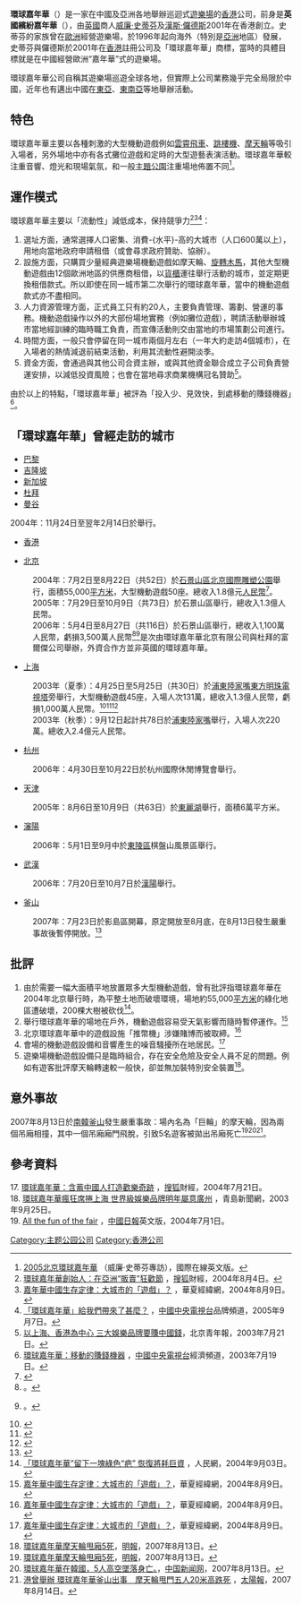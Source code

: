 {{NoteTA
|G1 = Unit
}}
'''環球嘉年華'''（{{lang-en|World Carnival}}）是一家在中國及亞洲各地舉辦巡迴式[[遊樂場|遊樂場]]的[[香港|香港]]公司，前身是'''英國繽紛嘉年華'''（{{lang-en|UK FunFair}}），由[[英國|英國]]商人[[威廉·史蒂芬|威廉·史蒂芬]]及[[漢斯·儸德斯|漢斯·儸德斯]]2001年在香港創立。史蒂芬的家族曾在[[歐洲|歐洲]]經營遊樂場，於1996年起向海外（特別是[[亞洲|亞洲]]地區）發展，史蒂芬與儸德斯於2001年在[[香港|香港]]註冊公司及「環球嘉年華」商標，當時的具體目標就是在中國經營歐洲“嘉年華”式的遊樂場。

環球嘉年華公司自稱其遊樂場巡遊全球各地，但實際上公司業務幾乎完全局限於中國，近年也有邁出中國在[[東亞|東亞]]、[[東南亞|東南亞]]等地舉辦活動。

==特色==
環球嘉年華主要以各種刺激的大型機動遊戲例如[[雲霄飛車|雲霄飛車]]、[[跳樓機|跳樓機]]、[[摩天輪|摩天輪]]等吸引入場者，另外場地中亦有各式攤位遊戲和定時的大型遊藝表演活動。環球嘉年華較注重音響、燈光和現場氣氛，和一般[[主題公園|主題公園]]注重場地佈置不同<ref>[http://english.cri.cn/2246/2005-7-27/90@260656.htm 2005北京環球嘉年華] {{Wayback|url=http://english.cri.cn/2246/2005-7-27/90@260656.htm |date=20160304120452 }}（威廉‧史蒂芬專訪），國際在線英文版。{{En icon}}</ref>。

==運作模式==
環球嘉年華主要以「流動性」減低成本，保持競爭力<ref>[http://business.sohu.com/20040804/n221357899.shtml 環球嘉年華創始人：在亞洲“販賣”狂歡節] {{Wayback|url=http://business.sohu.com/20040804/n221357899.shtml |date=20160305014909 }}，[[搜狐|搜狐]]財經，2004年8月4日。</ref><ref name="c">[http://big5.huaxia.com/sw/cjzx/jjdt/00241090.html 嘉年華中國生存定律：大城市的「遊戲」？] {{Wayback|url=http://big5.huaxia.com/sw/cjzx/jjdt/00241090.html |date=20070927234145 }}，華夏經緯網，2004年8月9日。</ref><ref>[http://www.cctv.com/brand/20050907/102960.shtml 「環球嘉年華」給我們帶來了甚麼？] {{Wayback|url=http://www.cctv.com/brand/20050907/102960.shtml |date=20160304220442 }}，[[中國中央電視台|中國中央電視台]]品牌頻道，2005年9月7日。</ref>：
#選址方面，通常選擇人口密集、消費-{水平}-高的大城市（人口600萬以上），用地向當地政府申請租借（或會尋求政府贊助、協辦）。
#設施方面，只購買少量經典遊樂場機動遊戲如摩天輪、[[旋轉木馬|旋轉木馬]]，其他大型機動遊戲由12個歐洲地區的供應商租借，以[[貨櫃|貨櫃]]運往舉行活動的城市，並定期更換租借款式。所以即使在同一城市第二次舉行的環球嘉年華，當中的機動遊戲款式亦不盡相同。
#人力資源管理方面，正式員工只有約20人，主要負責管理、籌劃、營運的事務。機動遊戲操作以外的大部份場地實務（例如攤位遊戲），聘請活動舉辦城市當地經訓練的臨時職工負責，而宣傳活動則交由當地的市場策劃公司進行。
#時間方面，一般只會停留在同一城市兩個月左右（一年大約走訪4個城市），在入場者的熱情減退前結束活動，利用其流動性避開淡季。
#資金方面，會通過與其他公司合資主辦，或與其他資金聯合成立子公司負責營運安排，以減低投資風險；也會在當地尋求商業機構冠名贊助<ref>[http://www.pdsdaily.com.cn/jkhg/big5/content/2003-07/21/content_120434.htm 以上海、香港為中心 三大娛樂品牌要賺中國錢]{{dead link|date=2018年3月 |bot=InternetArchiveBot |fix-attempted=yes }}，北京青年報，2003年7月21日。</ref>。

由於以上的特點，「環球嘉年華」被評為「投入少、見效快，到處移動的賺錢機器」<ref>[http://big5.cctv.com/financial/20030719/100506.shtml 環球嘉年華：移動的賺錢機器] {{webarchive|url=https://web.archive.org/web/20070311212444/http://big5.cctv.com/financial/20030719/100506.shtml |date=2007-03-11 }}，[[中國中央電視台|中國中央電視台]]經濟頻道，2003年7月19日。</ref>。

==「環球嘉年華」曾經走訪的城市==
*[[巴黎|巴黎]]{{fact}}
*[[吉隆坡|吉隆坡]]
*[[新加坡|新加坡]]
*[[杜拜|杜拜]]
*[[曼谷|曼谷]]
2004年：11月24日至翌年2月14日於{{lang|en|Muang Thong Thani}}舉行。
*[[香港|香港]]
{{main|香港環球嘉年華}}
*[[北京|北京]]
:2004年：7月2日至8月22日（共52日）於[[石景山區|石景山區]][[北京國際雕塑公園|北京國際雕塑公園]]舉行，面積55,000[[平方米|平方米]]，大型機動遊戲50座。總收入1.8億元[[人民幣|人民幣]]<ref>{{cite news|url=http://english.people.com.cn/200508/15/eng20050815_202541.html|title=World Carnival sees its profit increasing in Beijing|newspaper=[[人民日報|人民日報]]|language=en|date=2005-08-15}}</ref>。
:2005年：7月29日至10月9日（共73日）於石景山區舉行，總收入1.3億人民幣。
:2006年：5月4日至8月27日（共116日）於石景山區舉行，總收入1,100萬人民幣，虧損3,500萬人民幣<ref>。{{cite news|url=http://news.xinhuanet.com/fortune/2006-08/28/content_5014240.htm|title=富爾傑北京環球嘉年華黯然落幕:今年虧損3500萬|newspaper=京華時報|date=2006-08-28|accessdate=2011-12-02|archive-date=2009-02-06|archive-url=https://web.archive.org/web/20090206125153/http://news.xinhuanet.com/fortune/2006-08/28/content_5014240.htm|dead-url=no}}</ref><ref>{{cite news|url=http://www.bj.xinhuanet.com/bjpd_ly/2006-08/23/content_7854718.htm|title=環球嘉年華提前兩月收場 明年不再來京|deadurl=yes|work=新華網|location=[[北京|北京]]|date=2006-08-23}}{{dead link|date=2018年3月 |bot=InternetArchiveBot |fix-attempted=yes }}。</ref>是次由環球嘉年華北京有限公司與杜拜的富爾傑公司舉辦，外資合作方並非英國的環球嘉年華。
*[[上海|上海]]
:2003年（夏季）：4月25日至5月25日（共30日）於[[浦東|浦東]][[陸家嘴|陸家嘴]][[東方明珠電視塔|東方明珠電視塔]]旁舉行，大型機動遊戲45座，入場人次131萬，總收入1.3億人民幣，虧損1,000萬人民幣。<ref>{{cite news|url=http://www.yangtse.com/big5/content/2003-10/02/content_214887.htm|title=快樂也可以賺錢嗎 數字下的「環球嘉年華」|deadurl=yes|newspaper=揚子晚報|date=2003-10-02}}{{dead link|date=2018年3月 |bot=InternetArchiveBot |fix-attempted=yes }}</ref><ref>{{cite news|url=http://www.takungpao.com.hk/news/2003-9-15/ZM-176066.htm|title=秋季環球嘉年華在滬開幕|archive-url=https://web.archive.org/web/20070930160638/http://www.takungpao.com.hk/news/2003-9-15/ZM-176066.htm|archive-date=2007-09-30|newspaper=[[大公報|大公報]]|date=2003-09-15}}</ref><ref>{{cite news|url=http://www.yangtse.com/big5/content/2003-09/28/content_209082.htm|title=半年10%投資回報率 上海環球嘉年華靠快樂賺錢|deadurl=yes|newspaper=揚子晚報|date=2003-09-28}}{{dead link|date=2018年3月 |bot=InternetArchiveBot |fix-attempted=yes }}</ref>
:2003年（秋季）：9月12日起計共78日於[[浦東|浦東]][[陸家嘴|陸家嘴]]舉行，入場人次220萬。總收入2.4億元人民幣。
*[[杭州|杭州]]
:2006年：4月30日至10月22日於杭州國際休閒博覽會舉行。
*[[天津|天津]]
:2005年：8月6日至10月9日（共63日）於[[東麗湖|東麗湖]]舉行，面積6萬平方米。
*[[瀋陽|瀋陽]]
:2006年：5月1日至9月中於[[東陵區|東陵區]]棋盤山風景區舉行。
*[[武漢|武漢]]
:2006年：7月20日至10月7日於[[漢陽區|漢陽]]舉行。
*[[釜山|釜山]] 
:2007年：7月23日於影島區開幕，原定開放至8月底，在8月13日發生嚴重事故後暫停開放。<ref name="m">{{cite news|url=http://hk.news.yahoo.com/070813/12/2di8i.html|title=環球嘉年華摩天輪甩廂5死|newspaper=[[明報|明報]]|date=2007-08-13|accessdate=2007-08-17|archive-date=2008-01-21|archive-url=https://web.archive.org/web/20080121230319/http://hk.news.yahoo.com/070813/12/2di8i.html|dead-url=no}}</ref>

==批評==
#由於需要一幅大面積平地放置眾多大型機動遊戲，曾有批評指環球嘉年華在2004年北京舉行時，為平整土地而破壞環境，場地約55,000[[平方米|平方米]]的綠化地區遭破壞，200棵大樹被砍伐<ref>[http://www.people.com.cn/BIG5/huanbao/1073/2759347.html 「環球嘉年華”留下一塊綠色“疤” 恢復將耗巨資] {{Wayback|url=http://www.people.com.cn/BIG5/huanbao/1073/2759347.html |date=20160304071349 }}，人民網，2004年9月03日。</ref>。
#舉行環球嘉年華的場地在戶外，機動遊戲容易受天氣影響而隨時暫停運作。<ref name="c">[http://big5.huaxia.com/sw/cjzx/jjdt/00241090.html 嘉年華中國生存定律：大城市的「遊戲」？]，華夏經緯網，2004年8月9日。</ref>
#北京環球嘉年華中的遊戲設施「推幣機」涉嫌賭博而被取締。<ref name="c">[http://big5.huaxia.com/sw/cjzx/jjdt/00241090.html 嘉年華中國生存定律：大城市的「遊戲」？]，華夏經緯網，2004年8月9日。</ref>
#會場的機動遊戲設備和音響產生的噪音騷擾所在地居民。<ref name="c">[http://big5.huaxia.com/sw/cjzx/jjdt/00241090.html 嘉年華中國生存定律：大城市的「遊戲」？]，華夏經緯網，2004年8月9日。</ref>
#遊樂場機動遊戲設備只是臨時組合，存在安全危險及安全人員不足的問題。例如有遊客批評摩天輪轉速較一般快，卻並無加裝特別安全裝置<ref name="m">[http://hk.news.yahoo.com/070813/12/2di8i.html 環球嘉年華摩天輪甩廂5死]，[[明報|明報]]，2007年8月13日。</ref>。

==意外事故==
2007年8月13日於[[南韓|南韓]][[釜山|釜山]]發生嚴重事故：場內名為「巨輪」的摩天輪，因為兩個吊廂相撞，其中一個吊廂廂門飛脫，引致5名遊客被拋出吊廂死亡<ref name="m">[http://hk.news.yahoo.com/070813/12/2di8i.html 環球嘉年華摩天輪甩廂5死]，[[明報|明報]]，2007年8月13日。</ref><ref>[http://www.chinanews.com.cn/gj/yt/news/2007/08-14/1001201.shtml 環球嘉年華在韓國，5人高空墜落身亡。]，[[中国新闻网|中国新闻网]]，2007年8月13日。</ref><ref>[http://the-sun.on.cc/channels/news/20070814/20070814152856_0000.html 港曾舉辦 環球嘉年華釜山出事　摩天輪甩門五人20米高跌死] {{Wayback|url=http://the-sun.on.cc/channels/news/20070814/20070814152856_0000.html |date=20170110195350 }}，[[太陽報_(香港)|太陽報]]，2007年8月14日。</ref>。

==參考資料==
<div class="references-small">
<references />
17. [http://business.sohu.com/20040722/n221147856.shtml 環球嘉年華：含蓄中國人打造歡樂奇跡] {{Wayback|url=http://business.sohu.com/20040722/n221147856.shtml |date=20170910151228 }}，[[搜狐|搜狐]]財經，2004年7月21日。<br> 
18. [http://www.qingdaonews.com/big5/content/2003-09/25/content_2072236.htm 環球嘉年華瘋狂席捲上海 世界級娛樂品牌明年屬意廣州] {{Wayback|url=http://www.qingdaonews.com/big5/content/2003-09/25/content_2072236.htm |date=20070927092113 }}，青島新聞網，2003年9月25日。<br>
19. [http://www.chinadaily.com.cn/english/doc/2004-07/01/content_344712.htm All the fun of the fair] {{Wayback|url=http://www.chinadaily.com.cn/english/doc/2004-07/01/content_344712.htm |date=20050219095805 }}，[[中國日報|中國日報]]英文版，2004年7月1日。{{En icon}}<br>
</div>

[[Category:主题公园公司|Category:主题公园公司]]
[[Category:香港公司|Category:香港公司]]